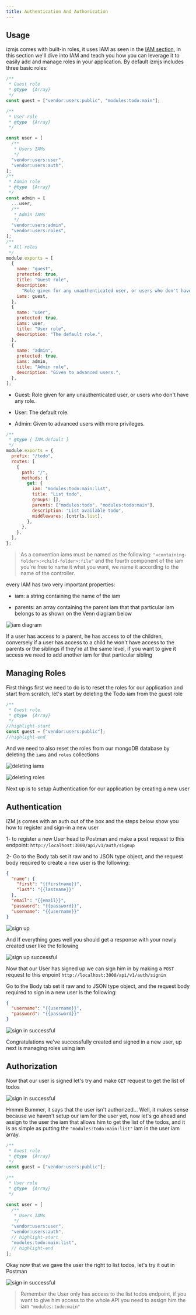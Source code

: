 ---
title: Authentication And Authorization
---

## Usage

izmjs comes with built-in roles, it uses IAM as seen in the [IAM section](/fm-tutorial/iam), in this section we'll dive into IAM and teach you how you can leverage it to easily add and manage roles in your application.
By default izmjs includes three basic roles:

```javascript title=config/lib/acl.js lineNumbers=true
/**
 * Guest role
 * @type  {Array}
 */
const guest = ["vendor:users:public", "modules:todo:main"];

/**
 * User role
 * @type  {Array}
 */

const user = [
  /**
   * Users IAMs
   */
  "vendor:users:user",
  "vendor:users:auth",
];
/**
 * Admin role
 * @type  {Array}
 */
const admin = [
  ...user,
  /**
   * Admin IAMs
   */
  "vendor:users:admin",
  "vendor:users:roles",
];
/**
 * All roles
 */
module.exports = [
  {
    name: "guest",
    protected: true,
    title: "Guest role",
    description:
      "Role given for any unauthenticated user, or users who don't have any role.",
    iams: guest,
  },
  {
    name: "user",
    protected: true,
    iams: user,
    title: "User role",
    description: "The default role.",
  },
  {
    name: "admin",
    protected: true,
    iams: admin,
    title: "Admin role",
    description: "Given to advanced users.",
  },
];
```

- Guest: Role given for any unauthenticated user, or users who don't have any role.

- User: The default role.

- Admin: Given to advanced users with more privileges.

```javascript lineNumbers=true
/**
 * @type { IAM.default }
 */
module.exports = {
  prefix: "/todo",
  routes: [
    {
      path: "/",
      methods: {
        get: {
          iam: "modules:todo:main:list",
          title: "List todo",
          groups: [],
          parents: ["modules:todo", "modules:todo:main"],
          description: "List available todo",
          middlewares: [cntrls.list],
        },
      },
    },
  ],
};
```

> As a convention iams must be named as the following: `"<containing-folder>:<child-folder>:file"` and the fourth component of the iam you're free to name it what you want, we name it according to the name of the controller.

every IAM has two very important properties:

- iam: a string containing the name of the iam

- parents: an array containing the parent iam that that particular iam belongs to as shown on the Venn diagram below

![iam diagram](../../images/iam/iam_diagram.png)

If a user has access to a parent, he has access to of the children, conversely if a user has access to a child he won't have access to the parents or the siblings if they're at the same level, if you want to give it access we need to add another iam for that particular sibling

## Managing Roles

First things first we need to do is to reset the roles for our application and start from scratch, let's start by deleting the Todo iam from the guest role

```javascript title=config/lib/acl.js lineNumbers=true
/**
 * Guest role
 * @type  {Array}
 */
//highlight-start
const guest = ["vendor:users:public"];
//highlight-end
```

And we need to also reset the roles from our mongoDB database by deleting the `iams` and `roles` collections

![deleting iams](../../images/iam/iam_database_2.png)

![deleting roles](../../images/iam/iam_database_3.png)

Next up is to setup Authentication for our application by creating a new user

## Authentication

IZM.js comes with an auth out of the box and the steps below show you how to register and sign-in a new user

1- to register a new User head to Postman and make a post request to this endpoint: `http://localhost:3000/api/v1/auth/signup`

2- Go to the Body tab set it raw and to JSON type object, and the request body required to create a new user is the following:

```json
{
  "name": {
    "first": "{{firstname}}",
    "last": "{{lastname}}"
  },
  "email": "{{email}}",
  "password": "{{password}}",
  "username": "{{username}}"
}
```

![sign up](../../images/iam/iam_sign_up.png)

And If everything goes well you should get a response with your newly created user like the following

![sign up successful](../../images/iam/iam_sign_up_success.png)

Now that our User has signed up we can sign him in by making a `POST` request to this enpoint `http://localhost:3000/api/v1/auth/signin`

Go to the Body tab set it raw and to JSON type object, and the request body required to sign in a new user is the following:

```json
{
  "username": "{{username}}",
  "password": "{{password}}"
}
```

![sign in successful](../../images/iam/iam_sign_in_success.png)

Congratulations we've successfully created and signed in a new user, up next is managing roles using iam

## Authorization

Now that our user is signed let's try and make `GET` request to get the list of todos

![sign in successful](../../images/iam/iam_not_authorized.png)

Hmmm Bummer, it says that the user isn't authorized... Well, it makes sense because we haven't setup our iam for the user yet, now let's go ahead and assign to the user the iam that allows him to get the list of the todos, and it is as simple as putting the `"modules:todo:main:list"` iam in the user iam array.

```javascript title=config/lib/acl.js lineNumbers=true
/**
 * Guest role
 * @type  {Array}
 */
const guest = ["vendor:users:public"];

/**
 * User role
 * @type  {Array}
 */

const user = [
  /**
   * Users IAMs
   */
  "vendor:users:user",
  "vendor:users:auth",
  // highlight-start
  "modules:todo:main:list",
  // highlight-end
];
```

Okay now that we gave the user the right to list todos, let's try it out in Postman

![sign in successful](../../images/iam/iam_authorized.png)

> Remember the User only has access to the list todos endpoint, if you want to give him access to the whole API you need to assign him the iam `"modules:todo:main"`
